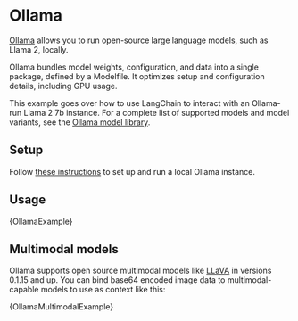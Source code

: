 # Ollama

[Ollama](https://ollama.ai/) allows you to run open-source large language models, such as Llama 2, locally.

Ollama bundles model weights, configuration, and data into a single package, defined by a Modelfile. It optimizes setup and configuration details, including GPU usage.

This example goes over how to use LangChain to interact with an Ollama-run Llama 2 7b instance.
For a complete list of supported models and model variants, see the [Ollama model library](https://github.com/jmorganca/ollama#model-library).

## Setup

Follow [these instructions](https://github.com/jmorganca/ollama) to set up and run a local Ollama instance.

## Usage


<CodeBlock language="typescript">{OllamaExample}</CodeBlock>

## Multimodal models

Ollama supports open source multimodal models like [LLaVA](https://ollama.ai/library/llava) in versions 0.1.15 and up.
You can bind base64 encoded image data to multimodal-capable models to use as context like this:


<CodeBlock language="typescript">{OllamaMultimodalExample}</CodeBlock>
